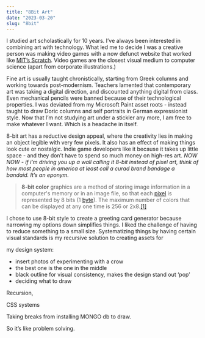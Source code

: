 ```yaml
---
title: "8Bit Art"
date: "2023-03-20"
slug: "8bit"
---
```

I studied art scholastically for 10 years. I’ve always been interested in combining art with technology. What led me to decide I was a creative person was making video games with a now defunct website that worked like [MIT’s Scratch](https://scratch.mit.edu/). Video games are the closest visual medium to computer science (apart from corporate illustrations.) 

Fine art is usually taught chronistically, starting from Greek columns and working towards post-modernism. Teachers lamented that contemporary art was taking a digital direction, and discounted anything digital from class. Even mechanical pencils were banned because of their technological properties. 
I was deviated from my Microsoft Paint asset roots - instead taught to draw Doric columns and self portraits in German expressionist style. Now that I’m not studying art under a stickler any more, I am free to make whatever I want. Which is a headache in itself. 

8-bit art has a reductive design appeal, where the creativity lies in making an object legible with very few pixels. It also has an effect of making things look cute or nostalgic. Indie game developers like it because it takes up little space - and they don’t have to spend so much money on high-res art. *NOW NOW - if i’m driving you up a wall calling it 8-bit instead of pixel art, think of how most people in america at least call a curad brand bandage a bandaid. It’s an eponym.* 

> **8-bit color** graphics are a method of storing image information in a computer's memory or in an image file, so that each [pixel](https://en.wikipedia.org/wiki/Pixel) is represented by 8 bits (1 [byte](https://en.wikipedia.org/wiki/Byte)). The maximum number of colors that can be displayed at any one time is 256 or 2x8.[[1]](https://en.wikipedia.org/wiki/8-bit_color#cite_note-HIPR_8-bit_Color_Images-1)
> 

I chose to use 8-bit style to create a greeting card generator because narrowing my options down simplifies things. I liked the challenge of having to reduce something to a small size. Systematizing things by having certain visual standards is my recursive solution to creating assets for 

my design system:

- insert photos of experimenting with a crow
- the best one is the one in the middle
- black outline for visual consistency, makes the design stand out ‘pop’
- deciding what to draw

Recursion, 

CSS systems

Taking breaks from installing MONGO db to draw.

So it’s like problem solving.